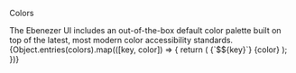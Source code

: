 
<Meta title="Tokens/Colors" />

<Heading size="xl">Colors</Heading>

<Text>
  The Ebenezer UI includes an out-of-the-box default color palette built on top
  of the latest, most modern color accessibility standards.
</Text>

<div>
  {Object.entries(colors).map(([key, color]) => {
    return (
      <Box key={key} css={{ backgroundColor: color, padding: "$8" }}>
        <Flex
          justify="between"
          align="center"
          css={{
            color: getContrast(color, "#FFF") < 3.5 ? "#000" : "#FFF",
          }}
        >
          <Text css={{ fontWeight: "$bold" }}>{`$${key}`}</Text>
          <Text>{color}</Text>
        </Flex>
      </Box>
    );
  })}
</div>
